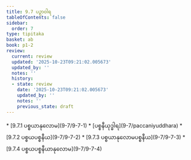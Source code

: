 ```yaml
---
title: 9.7 ပဉှာဝါရ
tableOfContents: false
sidebar:
  order: 7
type: tipitaka
basket: ab
book: p1-2
review:
  current: review
  updated: '2025-10-23T09:21:02.005673'
  updated_by: ''
  notes: ''
  history:
  - state: review
    date: '2025-10-23T09:21:02.005673'
    updated_by: ''
    notes: ''
    previous_state: draft
---
```



<ReviewStatus review={frontmatter.review} showDetails={true} />

<HypothesisAnnotation frontmatter={frontmatter} />

<DynamicBreadcrumb />



<TableOfContents book="p1-2" section="9.7">
* [9.7.1 ပစ္စယာနုလောမ](9-7/9-7-1)
* [ပစ္စနီယုဒ္ဓါရ](9-7/paccaniyuddhara)
* [9.7.2 ပစ္စယပစ္စနီယ](9-7/9-7-2)
* [9.7.3 ပစ္စယာနုလောမပစ္စနီယ](9-7/9-7-3)
* [9.7.4 ပစ္စယပစ္စနီယာနုလောမ](9-7/9-7-4)
</TableOfContents>